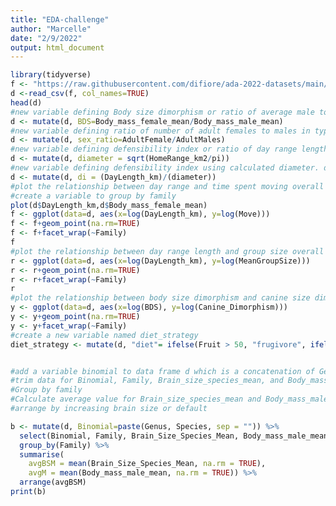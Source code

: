 ```yaml
---
title: "EDA-challenge"
author: "Marcelle"
date: "2/9/2022"
output: html_document
---
```


```r
library(tidyverse)
f <- "https://raw.githubusercontent.com/difiore/ada-2022-datasets/main/data-wrangling.csv"
d <-read_csv(f, col_names=TRUE)
head(d)
#new variable defining Body size dimorphism or ratio of average male to female body mass 
d <- mutate(d, BDS=Body_mass_female_mean/Body_mass_male_mean)
#new variable defining ratio of number of adult females to males in typical group
d <- mutate(d, sex_ratio=AdultFemale/AdultMales)
#new variable defining defensibility index or ratio of day range length to diameter of the home range
d <- mutate(d, diameter = sqrt(HomeRange_km2/pi))
#new variable defining defensibility index using calculated diameter. day range length to diameter
d <- mutate(d, di = (DayLength_km)/(diameter))
#plot the relationship between day range and time spent moving overall and by family
#create a variable to group by family
plot(d$DayLength_km,d$Body_mass_female_mean)
f <- ggplot(data=d, aes(x=log(DayLength_km), y=log(Move)))
f <- f+geom_point(na.rm=TRUE)
f <- f+facet_wrap(~Family)
f
#plot the relationship between day range length and group size overall and by family
r <- ggplot(data=d, aes(x=log(DayLength_km), y=log(MeanGroupSize)))
r <- r+geom_point(na.rm=TRUE)
r <- r+facet_wrap(~Family)
r
#plot the relationship between body size dimorphism and canine size dimorphism overall and by family
y <- ggplot(data=d, aes(x=log(BDS), y=log(Canine_Dimorphism)))
y <- y+geom_point(na.rm=TRUE)
y <- y+facet_wrap(~Family)
#create a new variable named diet_strategy
diet_strategy <- mutate(d, "diet"= ifelse(Fruit > 50, "frugivore", ifelse(Leaves > 50, "folivore", "omnivore")))


#add a variable binomial to data frame d which is a concatenation of Genus and Species
#trim data for Binomial, Family, Brain_size_species_mean, and Body_mass_male_mean
#Group by family
#Calculate average value for Brain_size_species_mean and Body_mass_male_mean per Family
#arrange by increasing brain size or default

b <- mutate(d, Binomial=paste(Genus, Species, sep = "")) %>%
  select(Binomial, Family, Brain_Size_Species_Mean, Body_mass_male_mean) %>%
  group_by(Family) %>%
  summarise(
    avgBSM = mean(Brain_Size_Species_Mean, na.rm = TRUE),
    avgM = mean(Body_mass_male_mean, na.rm = TRUE)) %>%
  arrange(avgBSM)
print(b)
```



